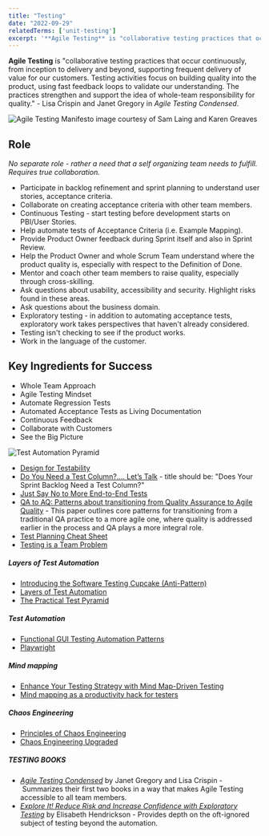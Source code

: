 ```yaml
---
title: "Testing"
date: "2022-09-29"
relatedTerms: ['unit-testing']
excerpt: '**Agile Testing** is "collaborative testing practices that occur continuously, from'
---
```


**Agile Testing** is "collaborative testing practices that occur continuously, from inception to delivery and beyond, supporting frequent delivery of value for our customers. Testing activities focus on building quality into the product, using fast feedback loops to validate our understanding. The practices strengthen and support the idea of whole-team responsibility for quality." - Lisa Crispin and Janet Gregory in _Agile Testing Condensed_.

![Agile Testing Manifesto image courtesy of Sam Laing and Karen Greaves](src/content/glossary/testing/images/Agile-Testing-Manifesto-722x1024.png)

## Role

_No separate role - rather a need that a self organizing team needs to fulfill. Requires true collaboration._

- Participate in backlog refinement and sprint planning to understand user stories, acceptance criteria.
- Collaborate on creating acceptance criteria with other team members.
- Continuous Testing - start testing before development starts on PBI/User Stories.
- Help automate tests of Acceptance Criteria (i.e. Example Mapping).
- Provide Product Owner feedback during Sprint itself and also in Sprint Review.
- Help the Product Owner and whole Scrum Team understand where the product quality is, especially with respect to the Definition of Done.
- Mentor and coach other team members to raise quality, especially through cross-skilling.
- Ask questions about usability, accessibility and security. Highlight risks found in these areas.
- Ask questions about the business domain.
- Exploratory testing - in addition to automating acceptance tests, exploratory work takes perspectives that haven't already considered.
- Testing isn't checking to see if the product works.
- Work in the language of the customer.

## Key Ingredients for Success

- Whole Team Approach
- Agile Testing Mindset
- Automate Regression Tests
- Automated Acceptance Tests as Living Documentation
- Continuous Feedback
- Collaborate with Customers
- See the Big Picture

![Test Automation Pyramid](src/content/glossary/testing/images/Test-Automation-Pyramid.jpg)

<HighlightBox heading="Resource Links" variant="resourceLinks">

- [Design for Testability](https://blog.gdinwiddie.com/2012/05/16/design-for-testability/)
- [Do You Need a Test Column?…. Let’s Talk](https://janetgregory.ca/do-you-need-a-test-column-lets-talk/) - title should be: "Does Your Sprint Backlog Need a Test Column?"
- [Just Say No to More End-to-End Tests](https://testing.googleblog.com/2015/04/just-say-no-to-more-end-to-end-tests.html)
- [QA to AQ: Patterns about transitioning from Quality Assurance to Agile Quality](https://wirfs-brock.com/rebecca/papers/qa2aq-part-one/) - This paper outlines core patterns for transitioning from a traditional QA practice to a more agile one, where quality is addressed earlier in the process and QA plays a more integral role.
- [Test Planning Cheat Sheet](https://agiletester.ca/test-planning-cheat-sheet/)
- [Testing is a Team Problem](https://janetgregory.ca/testing-is-a-team-problem/)

##### Layers of Test Automation

- [Introducing the Software Testing Cupcake (Anti-Pattern)](https://www.thoughtworks.com/insights/blog/introducing-software-testing-cupcake-anti-pattern)
- [Layers of Test Automation](https://qa-matters.com/2014/12/28/layers-of-test-automation/)
- [The Practical Test Pyramid](https://martinfowler.com/articles/practical-test-pyramid.html)

##### Test Automation

- [Functional GUI Testing Automation Patterns](https://www.infoq.com/articles/gui-automation-patterns/)
- [Playwright](https://playwright.dev/)

##### Mind mapping

- [Enhance Your Testing Strategy with Mind Map-Driven Testing](https://www.infoq.com/articles/mindmap-driven-testing/)
- [Mind mapping as a productivity hack for testers](https://medium.com/qualityworks-blog/mind-mapping-as-a-productivity-hack-for-testers-3-ways-to-improve-your-testing-process-94104fa1022d)

##### Chaos Engineering

- [Principles of Chaos Engineering](https://principlesofchaos.org/)
- [Chaos Engineering Upgraded](https://netflixtechblog.com/chaos-engineering-upgraded-878d341f15fa)

##### TESTING BOOKS

- [_Agile Testing Condensed_](https://leanpub.com/agiletesting-condensed) by Janet Gregory and Lisa Crispin - Summarizes their first two books in a way that makes Agile Testing accessible to all team members.
- [_Explore It! Reduce Risk and Increase Confidence with Exploratory Testing_](https://pragprog.com/titles/ehxta/explore-it/) by Elisabeth Hendrickson - Provides depth on the oft-ignored subject of testing beyond the automation.

</HighlightBox>
